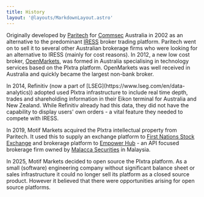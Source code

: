```yaml
---
title: History
layout: '@layouts/MarkdownLayout.astro'
---
```



Originally developed by [Paritech](https://www.paritech.com) for [Commsec](https://www.commsec.com.au/) Australia in 2002 as an alternative to the predominant [IRESS](https://www.iress.com.au) broker trading platform. Paritech went on to sell it to several other Australian brokerage firms who were looking for an alternative to IRESS (mainly for cost reasons).  In 2012, a new low cost broker, [OpenMarkets](https://openmarkets.com.au/), was formed in Australia specialising in technology services based on the Plxtra platform. OpenMarkets was well received in Australia and quickly became the largest non-bank broker.

<AltMainBackground>
In 2014, Refinitiv (now a part of [LSEG](https://www.lseg.com/en/data-analytics)) adopted used Plxtra infrastructure to include real time depth, trades and shareholding information in their Eikon terminal for Australia and New Zealand. While Refinitiv already had this data, they did not have the capability to display users' own orders - a vital feature they needed to compete with IRESS.
</AltMainBackground>

In 2019, Motif Markets acquired the Plxtra intellectual property from Paritech.  It used this to supply an exchange platform to [First Nations Stock Exchange](https://fn-sx.com/) and brokerage platform to [Empower Hub](https://www.em2.asia/) - an API focused brokerage firm owned by [Malacca Securities](https://www.mplusonline.com.my/) in Malaysia.

<AltMainBackground>
In 2025, Motif Markets decided to open source the Plxtra platform. As a small (software) engineering company without significant balance sheet or sales infrastructure it could no longer sell its platform as a closed source product. However it believed that there were opportunities arising for open source platforms. 
</AltMainBackground>
